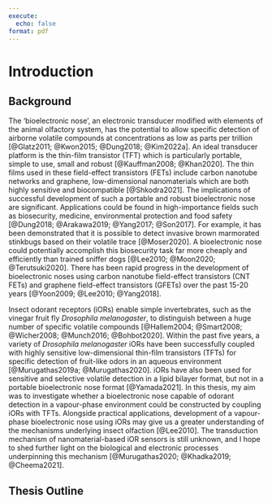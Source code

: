 ```yaml
---
execute: 
  echo: false
format: pdf
---
```


# Introduction

## Background

The 'bioelectronic nose', an electronic transducer modified with elements of the animal olfactory system, has the potential to allow specific detection of airborne volatile compounds at concentrations as low as parts per trillion  [@Glatz2011; @Kwon2015; @Dung2018; @Kim2022a]. An ideal transducer platform is the thin-film transistor (TFT) which is particularly portable, simple to use, small and robust [@Kauffman2008; @Khan2020]. The thin films used in these field-effect transistors (FETs) include carbon nanotube networks and graphene, low-dimensional nanomaterials which are both highly sensitive and biocompatible [@Shkodra2021]. The implications of successful development of such a portable and robust bioelectronic nose are significant. Applications could be found in high-importance fields such as biosecurity, medicine, environmental protection and food safety [@Dung2018; @Arakawa2019; @Yang2017; @Son2017]. For example, it has been demonstrated that it is possible to detect invasive brown marmorated stinkbugs based on their volatile trace [@Moser2020]. A bioelectronic nose could potentially accomplish this biosecurity task far more cheaply and efficiently than trained sniffer dogs [@Lee2010; @Moon2020; @Terutsuki2020]. There has been rapid progress in the development of bioelectronic noses using carbon nanotube field-effect transistors (CNT FETs) and graphene field-effect transistors (GFETs) over the past 15-20 years [@Yoon2009; @Lee2010; @Yang2018].

Insect odorant receptors (iORs) enable simple invertebrates, such as the vinegar fruit fly *Drosophila melanogaster*, to distinguish between a huge number of specific volatile compounds [@Hallem2004; @Smart2008; @Wicher2008; @Munch2016; @Bohbot2020]. Within the past five years, a variety of *Drosophila melanogaster* iORs have been successfully coupled with highly sensitive low-dimensional thin-film transistors (TFTs) for specific detection of fruit-like odors in an aqueous environment [@Murugathas2019a; @Murugathas2020]. iORs have also been used for sensitive and selective volatile detection in a lipid bilayer format, but not in a portable bioelectronic nose format [@Yamada2021].  In this thesis, my aim was to investigate whether a bioelectronic nose capable of odorant detection in a vapour-phase environment could be constructed by coupling iORs with TFTs. Alongside practical applications, development of a vapour-phase bioelectronic nose using iORs may give us a greater understanding of the mechanisms underlying insect olfaction [@Lee2010]. The transduction mechanism of nanomaterial-based iOR sensors is still unknown, and I hope to shed further light on the biological and electronic processes underpinning this mechanism [@Murugathas2020; @Khadka2019; @Cheema2021].  

## Thesis Outline
    
 

